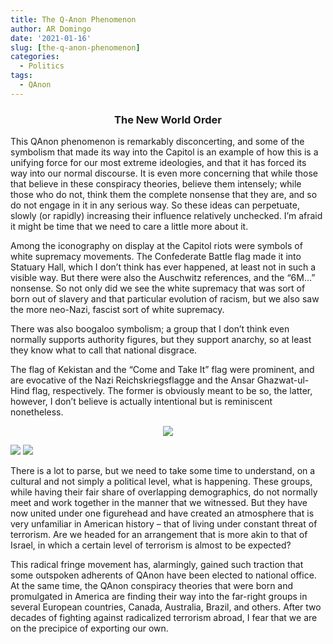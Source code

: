 ```yaml
---
title: The Q-Anon Phenomenon
author: AR Domingo
date: '2021-01-16'
slug: [the-q-anon-phenomenon]
categories:
  - Politics
tags:
  - QAnon
---
```




<center>
### The New World Order
</center>

This QAnon phenomenon is remarkably disconcerting, and some of the symbolism that made its way into the Capitol is an example of how this is a unifying force for our most extreme ideologies, and that it has forced its way into our normal discourse. It is even more concerning that while those that believe in these conspiracy theories, believe them intensely; while those who do not, think them the complete nonsense that they are, and so do not engage in it in any serious way. So these ideas can perpetuate, slowly (or rapidly) increasing their influence relatively unchecked. I’m afraid it might be time that we need to care a little more about it.

Among the iconography on display at the Capitol riots were symbols of white supremacy movements. The Confederate Battle flag made it into Statuary Hall, which I don’t think has ever happened, at least not in such a visible way. But there were also the Auschwitz references, and the “6M…” nonsense. So not only did we see the white supremacy that was sort of born out of slavery and that particular evolution of racism, but we also saw the more neo-Nazi, fascist sort of white supremacy.

There was also boogaloo symbolism; a group that I don’t think even normally supports authority figures, but they support anarchy, so at least they know what to call that national disgrace.

The flag of Kekistan and the “Come and Take It” flag were prominent, and are evocative of the Nazi Reichskriegsflagge and the Ansar Ghazwat-ul-Hind flag, respectively. The former is obviously meant to be so, the latter, however, I don’t believe is actually intentional but is reminiscent nonetheless.<br>

<center>
![](images/KekistanVRiechsflagg.jpg)
</center>

![](images/Confederate with M16.jpg)
![](images/Ansar_Ghazwat-ul-Hind_Flag.png)





There is a lot to parse, but we need to take some time to understand, on a cultural and not simply a political level, what is happening. These groups, while having their fair share of overlapping demographics, do not normally meet and work together in the manner that we witnessed. But they have now united under one figurehead and have created an atmosphere that is very unfamiliar in American history – that of living under constant threat of terrorism. Are we headed for an arrangement that is more akin to that of Israel, in which a certain level of terrorism is almost to be expected?

This radical fringe movement has, alarmingly, gained such traction that some outspoken adherents of QAnon have been elected to national office. At the same time, the QAnon conspiracy theories that were born and promulgated in America are finding their way into the far-right groups in several European countries, Canada, Australia, Brazil, and others.
After two decades of fighting against radicalized terrorism abroad, I fear that we are on the precipice of exporting our own.



